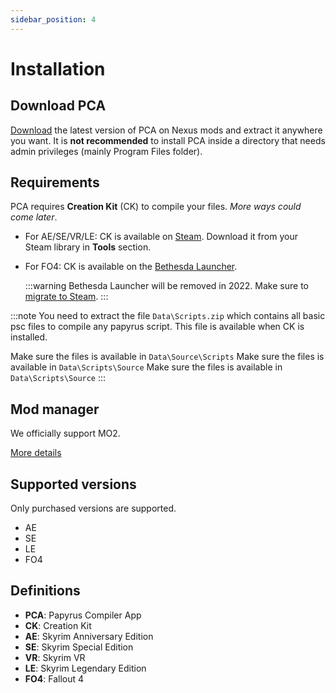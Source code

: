 ```yaml
---
sidebar_position: 4
---
```



# Installation

## Download PCA

[Download](https://www.nexusmods.com/skyrimspecialedition/mods/23852) the latest version of PCA on Nexus mods and extract it anywhere you want.
It is **not recommended** to install PCA inside a directory that needs admin privileges (mainly Program Files folder).

## Requirements

PCA requires **Creation Kit** (CK) to compile your files. _More ways could come later_.

- For AE/SE/VR/LE: CK is available on [Steam](https://store.steampowered.com/app/489830/The_Elder_Scrolls_V_Skyrim_Special_Edition/).
  Download it from your Steam library in **Tools** section.
- For FO4: CK is available on the [Bethesda Launcher](https://www.bethesda.net/en/game/bethesda-launcher).

  :::warning
  Bethesda Launcher will be removed in 2022. Make sure to [migrate to Steam](https://bethesda.net/en/article/2RXxG1y000NWupPalzLblG/sunsetting-the-bethesda-net-launcher-and-migrating-to-steam).
  :::

:::note
You need to extract the file `Data\Scripts.zip` which contains all basic psc files
to compile any papyrus script. This file is available when CK is installed.

<Tabs>
  <TabItem value="se-ae-vr" label="Skyrim SE, AE or VR" default>
    Make sure the files is available in <code>Data\Source\Scripts</code>
  </TabItem>
  <TabItem value="le" label="Skyrim LE">
    Make sure the files is available in <code>Data\Scripts\Source</code>
  </TabItem>
  <TabItem value="fo4" label="Fallout 4">
    Make sure the files is available in <code>Data\Scripts\Source</code>
  </TabItem>
</Tabs>
:::

## Mod manager

We officially support MO2.

[More details](../getting-started/mo2)

## Supported versions

Only purchased versions are supported.

- AE
- SE
- LE
- FO4

## Definitions

- **PCA**: Papyrus Compiler App
- **CK**: Creation Kit
- **AE**: Skyrim Anniversary Edition
- **SE**: Skyrim Special Edition
- **VR**: Skyrim VR
- **LE**: Skyrim Legendary Edition
- **FO4**: Fallout 4
